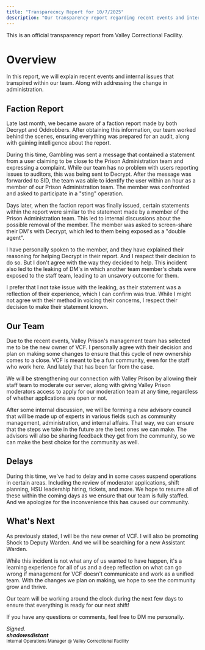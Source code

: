 ```yaml
---
title: "Transparecncy Report for 10/7/2025"
description: "Our transparency report regarding recent events and internal issues within Valley Correctional Facility"
---
```


This is an official transparency report from Valley Correctional Facility.

# Overview

In this report, we will explain recent events and internal issues that transpired within our team. Along with addressing the change in administration.

## Faction Report

Late last month, we became aware of a faction report made by both Decrypt and Oddrobbers. After obtaining this information, our team worked behind the scenes, ensuring everything was prepared for an audit, along with gaining intelligence about the report.

During this time, Gambling was sent a message that contained a statement from a user claiming to be close to the Prison Administration team and expressing a complaint. While our team has no problem with users reporting issues to auditors, this was being sent to Decrypt. After the message was forwarded to SID, the team was able to identify the user within an hour as a member of our Prison Administration team. The member was confronted and asked to participate in a "sting" operation.

Days later, when the faction report was finally issued, certain statements within the report were similar to the statement made by a member of the Prison Administration team. This led to internal discussions about the possible removal of the member. The member was asked to screen-share their DM's with Decrypt, which led to them being exposed as a "double agent".

I have personally spoken to the member, and they have explained their reasoning for helping Decrypt in their report. And I respect their decision to do so. But I don't agree with the way they decided to help. This incident also led to the leaking of DM's in which another team member's chats were exposed to the staff team, leading to an unsavory outcome for them.

I prefer that I not take issue with the leaking, as their statement was a reflection of their experience, which I can confirm was true. While I might not agree with their method in voicing their concerns, I respect their decision to make their statement known.

## Our Team

Due to the recent events, Valley Prison's management team has selected me to be the new owner of VCF. I personally agree with their decision and plan on making some changes to ensure that this cycle of new ownership comes to a close. VCF is meant to be a fun community, even for the staff who work here. And lately that has been far from the case.

We will be strengthening our connection with Valley Prison by allowing their staff team to moderate our server, along with giving Valley Prison moderators access to apply for our moderation team at any time, regardless of whether applications are open or not.

After some internal discussion, we will be forming a new advisory council that will be made up of experts in various fields such as community management, administration, and internal affairs. That way, we can ensure that the steps we take in the future are the best ones we can make. The advisors will also be sharing feedback they get from the community, so we can make the best choice for the community as well.

## Delays

During this time, we've had to delay and in some cases suspend operations in certain areas. Including the review of moderator applications, shift planning, HSU leadership hiring, tickets, and more. We hope to resume all of these within the coming days as we ensure that our team is fully staffed. And we apologize for the inconvenience this has caused our community.

## What's Next

As previously stated, I will be the new owner of VCF. I will also be promoting Shock to Deputy Warden. And we will be searching for a new Assistant Warden.

While this incident is not what any of us wanted to have happen, it's a learning experience for all of us and a deep reflection on what can go wrong if management for VCF doesn't communicate and work as a unified team. With the changes we plan on making, we hope to see the community grow and thrive.

Our team will be working around the clock during the next few days to ensure that everything is ready for our next shift!

If you have any questions or comments, feel free to DM me personally.

_Signed._\
**_shadowsdistant_**\
<sup>Internal Operations Manager @ Valley Correctional Facility</sup>